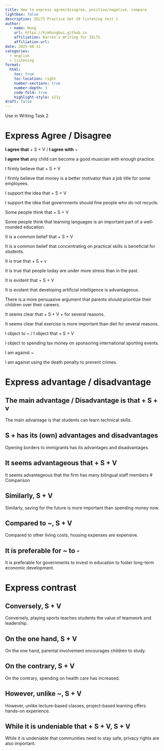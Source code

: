 ```yaml
---
title: How to express agree/disagree, positive/negative, compare
lightbox: false
description: IELTS Practice Set 19 listening test 1
author:
  - name: Hung
    url: https://kimhungbui.github.io
    affiliation: Barron's Writing for IELTS
    affiliation-url:
date: 2025-08-31
categories:
  - english
  - listening
format:
  html:
    toc: true
    toc-location: right
    number-sections: true
    number-depth: 3
    code-fold: true
    highlight-style: a11y
draft: false
---
```

Use in Writing Task 2

# Express Agree / Disagree

__I agree that__ + S + V / __I agree with__ ~
   
   __I agree that__ any child can become a good musician with enough practice.

I firmly believe that + S + V
   
   I firmly believe that money is a better motivator than a job title for some employees.

I support the idea that + S + V

I support the idea that governments should fine people who do not recycle.

Some people think that + S + V

Some people think that learning languages is an important part of a well-rounded education.

It is a common belief that + S + V

It is a common belief that concentrating on practical skills is beneficial for students.

It is true that + S + v

It is true that people today are under more stress than in the past.

It is evident that + S + V

It is evident that developing artificial intelligence is advantageous.

There is a more persuasive argument that parents should prioritize their children over their careers.

It seems clear that + S + V + for several reasons.

It seems clear that exercise is more important than diet for several reasons.

I object to ~ / I object that + S + V

I object to spending tax money on sponsoring international sporting events.

I am against ~

I am against using the death penalty to prevent crimes.

# Express advantage / disadvantage

## The main advantage / Disadvantage is that + S + v

The main advantage is that students can learn technical skills. 

## S + has its (own) advantages and disadvantages

Opening borders to immigrants has its advantages and disadvantages.

## It seems advantageous that + S + V

It seems advantegeous that the firm has many bilingual staff members
# Comparison

## Similarly, S + V

Similarly, saving for the future is more important than spending money now.

## Compared to ~, S + V

Compared to other living costs, housing expenses are expensive.

## It is preferable for ~ to -

It is preferable for governments to invest in education to foster long-term economic development.


# Express contrast

## Conversely, S + V

Conversely, playing sports teaches students the value of teamwork and leadership.

## On the one hand, S + V

On the one hand, parental involvement encourages children to study.

## On the contrary, S + V

On the contrary, spending on health care has increased.

## However, unlike ~, S + V

However, unlike lecture-based classes, project-based learning offers hands-on experience.

## While it is undeniable that + S + V, S + V

While it is undeniable that communities need to stay safe, privacy rights are also important.

